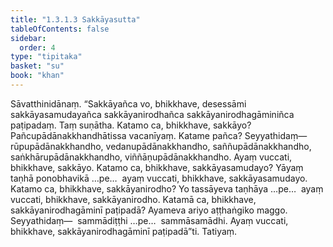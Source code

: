 ```yaml
---
title: "1.3.1.3 Sakkāyasutta"
tableOfContents: false
sidebar:
  order: 4
type: "tipitaka"
basket: "su"
book: "khan"
---
```



<DynamicBreadcrumb />

<Division number="105" book="khan" bookNo="13" page="129">

<Paragraph number="662" book="khan">
Sāvatthinidānaṃ. “Sakkāyañca vo, bhikkhave, desessāmi sakkāyasamudayañca sakkāyanirodhañca sakkāyanirodhagāminiñca paṭipadaṃ. Taṃ suṇātha. Katamo ca, bhikkhave, sakkāyo? Pañcupādānakkhandhātissa vacanīyaṃ. Katame pañca? Seyyathidaṃ—  rūpupādānakkhandho, vedanupādānakkhandho, saññupādānakkhandho, saṅkhārupādānakkhandho, viññāṇupādānakkhandho. Ayaṃ vuccati, bhikkhave, sakkāyo. Katamo ca, bhikkhave, sakkāyasamudayo? Yāyaṃ taṇhā ponobhavikā …pe…  ayaṃ vuccati, bhikkhave, sakkāyasamudayo. Katamo ca, bhikkhave, sakkāyanirodho? Yo tassāyeva taṇhāya …pe…  ayaṃ vuccati, bhikkhave, sakkāyanirodho. Katamā ca, bhikkhave, sakkāyanirodhagāminī paṭipadā? Ayameva ariyo aṭṭhaṅgiko maggo. Seyyathidaṃ—  sammādiṭṭhi …pe…  sammāsamādhi. Ayaṃ vuccati, bhikkhave, sakkāyanirodhagāminī paṭipadā”ti.

</Paragraph>
</Division>

<Paragraph number="663" type="center" book="khan">
Tatiyaṃ.
</Paragraph>